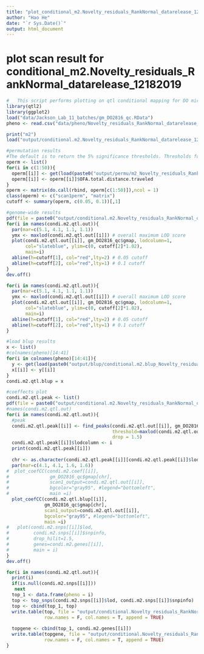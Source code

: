 ```yaml
---
title: "plot_conditional_m2.Novelty_residuals_RankNormal_datarelease_12182019"
author: "Hao He"
date: "`r Sys.Date()`"
output: html_document
---
```


# plot scan result for conditional_m2.Novelty_residuals_RankNormal_datarelease_12182019
```r
#   This script performs plotting on qtl conditional mapping for DO mice m2, Novelty_residuals_RankNormal_datarelease_12182019
library(qtl2)
library(ggplot2)
load("data/Jackson_Lab_11_batches/gm_DO2816_qc.RData")
pheno <- read.csv("data/pheno/Novelty_residuals_RankNormal_datarelease_12182019.csv", header = TRUE)

print("m2")
load("output/conditional.m2.Novelty_residuals_RankNormal_datarelease_12182019.RData")

#permutation results
#The default is to return the 5% significance thresholds. Thresholds for other (or for multiple) significance levels can be obtained via the alpha argument.
operm <- list()
for(i in c(1:50)){
  operm[[i]] <- get(load(paste0("output/permu/m2_Novelty_residuals_RankNormal_datarelease_12182019_", colnames(pheno)[14], "_", i, ".RData")))
  operm[[i]] <- operm[[i]]$OFA.total.distance.traveled
}
operm <- matrix(do.call(rbind, operm[c(1:50)]),ncol = 1)
class(operm) <- c("scan1perm", "matrix")
cutoff <- summary(operm, c(0.05, 0.1))[,1]

#genome-wide results
pdf(file = paste0("output/conditional.m2.Novelty_residuals_RankNormal_datarelease_12182019", "_genomescan.pdf"), width = 14)
for(i in names(condi.m2.qtl.out)){
  par(mar=c(5.1, 4.1, 1.1, 1.1))
  ymx <- maxlod(condi.m2.qtl.out[[i]]) # overall maximum LOD score
  plot(condi.m2.qtl.out[[i]], gm_DO2816_qc$gmap, lodcolumn=1,
       col="slateblue", ylim=c(0, cutoff[2]*1.02),
       main=i)
  abline(h=cutoff[1], col="red",lty=2) # 0.05 cutoff
  abline(h=cutoff[2], col="red",lty=1) # 0.1 cutoff
}
dev.off()

for(i in names(condi.m2.qtl.out)){
  par(mar=c(5.1, 4.1, 1.1, 1.1))
  ymx <- maxlod(condi.m2.qtl.out[[i]]) # overall maximum LOD score
  plot(condi.m2.qtl.out[[i]], gm_DO2816_qc$gmap, lodcolumn=1,
       col="slateblue", ylim=c(0, cutoff[2]*1.02),
       main=i)
  abline(h=cutoff[1], col="red",lty=2) # 0.05 cutoff
  abline(h=cutoff[2], col="red",lty=1) # 0.1 cutoff
}

#load blup results
x <- list()
#colnames(pheno)[14:41]
for(i in colnames(pheno)[14:41]){
  y <- get(load(paste0("output/blup/conditional.m2.blup_Novelty_residuals_RankNormal_datarelease_12182019_",i,".RData")))
  x[[i]] <- y[[i]]
}
condi.m2.qtl.blup = x

#coeffects plot
condi.m2.qtl.peak <- list()
pdf(file = paste0("output/conditional.m2.Novelty_residuals_RankNormal_datarelease_12182019", "_coeffgeneplot.pdf"), width = 14)
#names(condi.m2.qtl.out)
for(i in names(condi.m2.qtl.out)){
  #peak
  condi.m2.qtl.peak[[i]] <- find_peaks(condi.m2.qtl.out[[i]], gm_DO2816_qc$gmap,
                                       threshold=maxlod(condi.m2.qtl.out[[i]])-0.001,
                                       drop = 1.5)
  condi.m2.qtl.peak[[i]]$lodcolumn <- i
  print(condi.m2.qtl.peak[[i]])
  
  chr <- as.character(condi.m2.qtl.peak[[i]][condi.m2.qtl.peak[[i]]$lodcolumn == i,"chr"])
  par(mar=c(4.1, 4.1, 1.6, 1.6))
#  plot_coefCC(condi.m2.coef[[i]],
#               gm_DO2816_qc$gmap[chr],
#               scan1_output=condi.m2.qtl.out[[i]],
#               bgcolor="gray95", #legend="bottomleft",
#               main =i)
  plot_coefCC(condi.m2.qtl.blup[[i]],
              gm_DO2816_qc$gmap[chr],
              scan1_output=condi.m2.qtl.out[[i]],
              bgcolor="gray95", #legend="bottomleft",
              main =i)
#   plot(condi.m2.snps[[i]]$lod,
#         condi.m2.snps[[i]]$snpinfo,
#         drop_hilit=1.5,
#         genes=condi.m2.genes[[i]],
#         main = i)
}
dev.off()

for(i in names(condi.m2.qtl.out)){
  print(i)
  if(is.null(condi.m2.snps[[i]]))
   next
  top_1 <- data.frame(pheno = i)
  top <- top_snps(condi.m2.snps[[i]]$lod, condi.m2.snps[[i]]$snpinfo)
  top <- cbind(top_1, top)
  write.table(top, file = "output/conditional.Novelty_residuals_RankNormal_datarelease_12182019-variantlist.csv", sep = ",",
              row.names = F, col.names = T, append = TRUE)
  
  topgene <- cbind(top_1, condi.m2.genes[[i]])
  write.table(topgene, file = "output/conditional.Novelty_residuals_RankNormal_datarelease_12182019-genelist.csv", sep = ",",
              row.names = F, col.names = T, append = TRUE)
}
```
